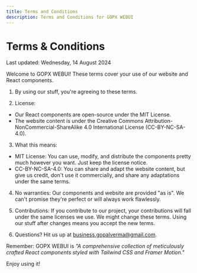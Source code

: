 ```yaml
---
title: Terms and Conditions
description: Terms and Conditions for GOPX WEBUI
---
```


# Terms & Conditions

Last updated: Wednesday, 14 August 2024

Welcome to GOPX WEBUI! These terms cover your use of our website and React components.

1. By using our stuff, you're agreeing to these terms.

2. License:   
 - Our React components are open-source under the MIT License.
 - The website content is under the Creative Commons Attribution-NonCommercial-ShareAlike 4.0 International License (CC-BY-NC-SA-4.0).


3. What this means:   
 - MIT License: You can use, modify, and distribute the components pretty much however you want. Just keep the license notice.
 - CC-BY-NC-SA-4.0: You can share and adapt the website content, but give us credit, don't use it commercially, and share any adaptations under the same terms.


4. No warranties: Our components and website are provided "as is". We can't promise they're perfect or will always work flawlessly.

5. Contributions: If you contribute to our project, your contributions will fall under the same licenses we use.
We might change these terms. Using our stuff after changes means you accept the new terms.

6. Questions? Hit us up at business.gopalverma@gmail.com.

Remember: GOPX WEBUI is *"A comprehensive collection of meticulously crafted React components styled with Tailwind CSS and Framer Motion."*

Enjoy using it!
